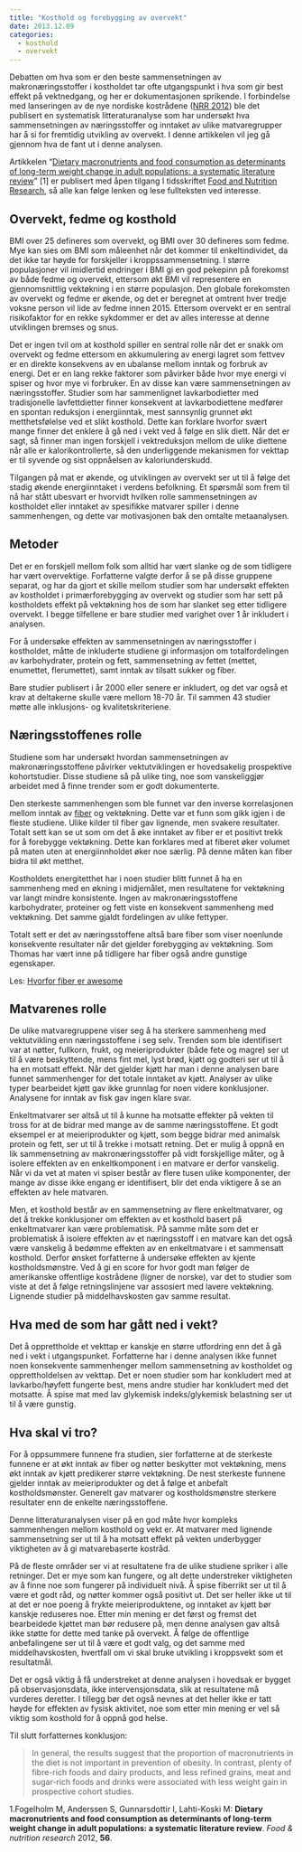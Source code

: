 ```yaml
---
title: "Kosthold og forebygging av overvekt"
date: 2013.12.09
categories:
  - kosthold
  - overvekt
---
```


Debatten om hva som er den beste sammensetningen av makronæringsstoffer i kostholdet tar ofte utgangspunkt i hva som gir best effekt på vektnedgang, og her er dokumentasjonen sprikende. I forbindelse med lanseringen av de nye nordiske kostrådene ([NRR 2012](http://www.norden.org/no/tema/nordic-nutrition-recommendation)) ble det publisert en systematisk litteraturanalyse som har undersøkt hva sammensetningen av næringsstoffer og inntaket av ulike matvaregrupper har å si for fremtidig utvikling av overvekt. I denne artikkelen vil jeg gå gjennom hva de fant ut i denne analysen.

Artikkelen “[Dietary macronutrients and food consumption as determinants of long-term weight change in adult populations: a systematic literature review](http://www.foodandnutritionresearch.net/index.php/fnr/article/view/19103)” \[1\] er publisert med åpen tilgang I tidsskriftet [Food and Nutrition Research](http://www.foodandnutritionresearch.net/), så alle kan følge lenken og lese fullteksten ved interesse.

## Overvekt, fedme og kosthold

BMI over 25 defineres som overvekt, og BMI over 30 defineres som fedme. Mye kan sies om BMI som måleenhet når det kommer til enkeltindividet, da det ikke tar høyde for forskjeller i kroppssammensetning. I større populasjoner vil imidlertid endringer i BMI gi en god pekepinn på forekomst av både fedme og overvekt, ettersom økt BMI vil representere en gjennomsnittlig vektøkning i en større populasjon. Den globale forekomsten av overvekt og fedme er økende, og det er beregnet at omtrent hver tredje voksne person vil lide av fedme innen 2015. Ettersom overvekt er en sentral risikofaktor for en rekke sykdommer er det av alles interesse at denne utviklingen bremses og snus.

Det er ingen tvil om at kosthold spiller en sentral rolle når det er snakk om overvekt og fedme ettersom en akkumulering av energi lagret som fettvev er en direkte konsekvens av en ubalanse mellom inntak og forbruk av energi. Det er en lang rekke faktorer som påvirker både hvor mye energi vi spiser og hvor mye vi forbruker. En av disse kan være sammensetningen av næringsstoffer. Studier som har sammenlignet lavkarbodietter med tradisjonelle lavfettdietter finner konsekvent at lavkarbodiettene medfører en spontan reduksjon i energiinntak, mest sannsynlig grunnet økt metthetsfølelse ved et slikt kosthold. Dette kan forklare hvorfor svært mange finner det enklere å gå ned i vekt ved å følge en slik diett. Når det er sagt, så finner man ingen forskjell i vektreduksjon mellom de ulike diettene når alle er kalorikontrollerte, så den underliggende mekanismen for vekttap er til syvende og sist oppnåelsen av kaloriunderskudd.

Tilgangen på mat er økende, og utviklingen av overvekt ser ut til å følge det stadig økende energiinntaket i verdens befolkning. Et spørsmål som frem til nå har stått ubesvart er hvorvidt hvilken rolle sammensetningen av kostholdet eller inntaket av spesifikke matvarer spiller i denne sammenhengen, og dette var motivasjonen bak den omtalte metaanalysen.

## Metoder

Det er en forskjell mellom folk som alltid har vært slanke og de som tidligere har vært overvektige. Forfatterne valgte derfor å se på disse gruppene separat, og har da gjort et skille mellom studier som har undersøkt effekten av kostholdet i primærforebygging av overvekt og studier som har sett på kostholdets effekt på vektøkning hos de som har slanket seg etter tidligere overvekt. I begge tilfellene er bare studier med varighet over 1 år inkludert i analysen.

For å undersøke effekten av sammensetningen av næringsstoffer i kostholdet, måtte de inkluderte studiene gi informasjon om totalfordelingen av karbohydrater, protein og fett, sammensetning av fettet (mettet, enumettet, flerumettet), samt inntak av tilsatt sukker og fiber.

Bare studier publisert i år 2000 eller senere er inkludert, og det var også et krav at deltakerne skulle være mellom 18-70 år. Til sammen 43 studier møtte alle inklusjons- og kvalitetskriteriene.

## Næringsstoffenes rolle

Studiene som har undersøkt hvordan sammensetningen av makronæringsstoffene påvirker vektutviklingen er hovedsakelig prospektive kohortstudier. Disse studiene så på ulike ting, noe som vanskeliggjør arbeidet med å finne trender som er godt dokumenterte.

Den sterkeste sammenhengen som ble funnet var den inverse korrelasjonen mellom inntak av [fiber](naeringsstoffer/fiber.qmd) og vektøkning. Dette var et funn som gikk igjen i de fleste studiene. Ulike kilder til fiber gav lignende, men svakere resultater. Totalt sett kan se ut som om det å øke inntaket av fiber er et positivt trekk for å forebygge vektøkning. Dette kan forklares med at fiberet øker volumet på maten uten at energiinnholdet øker noe særlig. På denne måten kan fiber bidra til økt metthet.

Kostholdets energitetthet har i noen studier blitt funnet å ha en sammenheng med en økning i midjemålet, men resultatene for vektøkning var langt mindre konsistente. Ingen av makronæringsstoffene karbohydrater, proteiner og fett viste en konsekvent sammenheng med vektøkning. Det samme gjaldt fordelingen av ulike fettyper.

Totalt sett er det av næringsstoffene altså bare fiber som viser noenlunde konsekvente resultater når det gjelder forebygging av vektøkning. Som Thomas har vært inne på tidligere har fiber også andre gunstige egenskaper.

Les: [Hvorfor fiber er awesome](fiber-awesome.qmd)

## Matvarenes rolle

De ulike matvaregruppene viser seg å ha sterkere sammenheng med vektutvikling enn næringsstoffene i seg selv. Trenden som ble identifisert var at nøtter, fullkorn, frukt, og meieriprodukter (både fete og magre) ser ut til å være beskyttende, mens fint mel, lyst brød, kjøtt og godteri ser ut til å ha en motsatt effekt. Når det gjelder kjøtt har man i denne analysen bare funnet sammenhenger for det totale inntaket av kjøtt. Analyser av ulike typer bearbeidet kjøtt gav ikke grunnlag for noen videre konklusjoner. Analysene for inntak av fisk gav ingen klare svar.

Enkeltmatvarer ser altså ut til å kunne ha motsatte effekter på vekten til tross for at de bidrar med mange av de samme næringsstoffene. Et godt eksempel er at meieriprodukter og kjøtt, som begge bidrar med animalsk protein og fett, ser ut til å trekke i motsatt retning. Det er mulig å oppnå en lik sammensetning av makronæringsstoffer på vidt forskjellige måter, og å isolere effekten av en enkeltkomponent i en matvare er derfor vanskelig. Når vi da vet at maten vi spiser består av flere tusen ulike komponenter, der mange av disse ikke engang er identifisert, blir det enda viktigere å se an effekten av hele matvaren.

Men, et kosthold består av en sammensetning av flere enkeltmatvarer, og det å trekke konklusjoner om effekten av et kosthold basert på enkeltmatvarer kan være problematisk. På samme måte som det er problematisk å isolere effekten av et næringsstoff i en matvare kan det også være vanskelig å bedømme effekten av en enkeltmatvare i et sammensatt kosthold. Derfor ønsket forfatterne å undersøke effekten av kjente kostholdsmønstre. Ved å gi en score for hvor godt man følger de amerikanske offentlige kostrådene (ligner de norske), var det to studier som viste at det å følge retningslinjene var assosiert med lavere vektøkning. Lignende studier på middelhavskosten gav samme resultat.

## Hva med de som har gått ned i vekt?

Det å opprettholde et vekttap er kanskje en større utfordring enn det å gå ned i vekt i utgangspunket. Forfatterne har i denne analysen ikke funnet noen konsekvente sammenhenger mellom sammensetning av kostholdet og opprettholdelsen av vekttap. Det er noen studier som har konkludert med at lavkarbo/høyfett fungerte best, mens andre studier har konkludert med det motsatte. Å spise mat med lav glykemisk indeks/glykemisk belastning ser ut til å være gunstig.

## Hva skal vi tro?

For å oppsummere funnene fra studien, sier forfatterne at de sterkeste funnene er at økt inntak av fiber og nøtter beskytter mot vektøkning, mens økt inntak av kjøtt predikerer større vektøkning. De nest sterkeste funnene gjelder inntak av meieriprodukter og det å følge et anbefalt kostholdsmønster. Generelt gav matvarer og kostholdsmønstre sterkere resultater enn de enkelte næringsstoffene.

Denne litteraturanalysen viser på en god måte hvor kompleks sammenhengen mellom kosthold og vekt er. At matvarer med lignende sammensetning ser ut til å ha motsatt effekt på vekten underbygger viktigheten av å gi matvarebaserte kostråd.

På de fleste områder ser vi at resultatene fra de ulike studiene spriker i alle retninger. Det er mye som kan fungere, og alt dette understreker viktigheten av å finne noe som fungerer på individuelt nivå. Å spise fiberrikt ser ut til å være et godt råd, og nøtter kommer også positivt ut. Det ser heller ikke ut til at det er noe poeng å frykte meieriproduktene, og inntaket av kjøtt bør kanskje reduseres noe. Etter min mening er det først og fremst det bearbeidede kjøttet man bør redusere på, men denne analysen gav altså ikke støtte for dette med tanke på overvekt. Å følge de offentlige anbefalingene ser ut til å være et godt valg, og det samme med middelhavskosten, hvertfall om vi skal bruke utvikling i kroppsvekt som et resultatmål.

Det er også viktig å få understreket at denne analysen i hovedsak er bygget på observasjonsdata, ikke intervensjonsdata, slik at resultatene må vurderes deretter. I tillegg bør det også nevnes at det heller ikke er tatt høyde for effekten av fysisk aktivitet, noe som etter min mening er vel så viktig som kosthold for å oppnå god helse.

Til slutt forfatternes konklusjon:

> In general, the results suggest that the proportion of macronutrients in the diet is not important in prevention of obesity. In contrast, plenty of fibre-rich foods and dairy products, and less refined grains, meat and sugar-rich foods and drinks were associated with less weight gain in prospective cohort studies.

1.Fogelholm M, Anderssen S, Gunnarsdottir I, Lahti-Koski M: **Dietary macronutrients and food consumption as determinants of long-term weight change in adult populations: a systematic literature review**. *Food & nutrition research* 2012, **56**.
